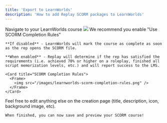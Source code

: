 ```yaml
---
title: 'Export to LearnWorlds'
description: 'How to add Replay SCORM packages to LearnWorlds'
---
```


<Steps>
  <Step title="Open the course that will hold the Replay activity">
    Navigate to your LearnWorlds course
  </Step>

  <Step title="Create a SCORM/HTML5 package activity">
    <Card title="Creating SCORM activity">
      <Frame>
        <img src="/images/learnworlds-scorm-creation.png" />
      </Frame>
    </Card>
  </Step>

  <Step title="Enable Use SCORM Completion Rules">
    <Warning>
      We recommend you enable "Use SCORM Completion Rules"
    </Warning>

    **If disabled** - LearnWorlds will mark the course as complete as soon as the rep opens the SCORM file.

    **When enabled** - Replay will determine if the rep has satisfied the requirements (i.e. achieved 70% or higher on a roleplay, finished all script memorization levels, etc.) and will report success to the LMS.

    <Card title="SCORM Completion Rules">
      <Frame>
        <img src="/images/learnworlds-scorm-completion-rules.png" />
      </Frame>
    </Card>

  </Step>

  <Step title="Save and preview!">
    Feel free to edit anything else on the creation page (title, description, icon, background image, etc).

    When finished, you can now save and preview your SCORM course!

  </Step>
</Steps>
